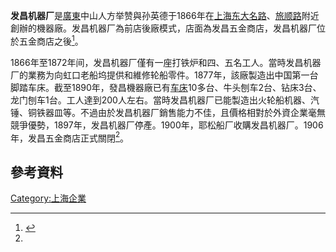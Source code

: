 '''发昌机器厂'''是[[廣東|廣東]]中山人方举赞與孙英德于1866年在[[上海|上海]][[东大名路|东大名路]]、[[旅顺路|旅顺路]]附近創辦的機器廠。发昌机器厂為前店後廠模式，店面為发昌五金商店，发昌机器厂位於五金商店之後<ref name=地方志>{{cite news |title=上海最早的民族机器工业--发昌机器厂 |url=http://www.shtong.gov.cn/Newsite/node2/n86868/n86869/n87570/n87572/u1ai134244.html |publisher=上海市地方志辦公室 |accessdate=2020-10-26 |archive-date=2020-10-28 |archive-url=https://web.archive.org/web/20201028213900/http://www.shtong.gov.cn/Newsite/node2/n86868/n86869/n87570/n87572/u1ai134244.html |dead-url=no }}</ref>。

1866年至1872年间，发昌机器厂僅有一座打铁炉和四、五名工人。當時发昌机器厂的業務为向虹口老船坞提供和維修轮船零件。1877年，該廠製造出中国第一台脚踏车床。截至1890年，發昌機器廠已有[[车床|车床]]10多台、牛头刨车2台、钻床3台、龙门刨车1台。工人達到200人左右。當時发昌机器厂已能製造出火轮船机器、汽锤、铜铁器皿等。不過由於发昌机器厂銷售能力不佳，且價格相對於外資企業毫無競爭優勢，1897年，发昌机器厂停產。1900年，耶松船厂收購发昌机器厂。1906年，发昌五金商店正式關閉<ref name=地方志/>。

== 參考資料 ==
{{Reflist|2}}

[[Category:上海企業|Category:上海企業]]